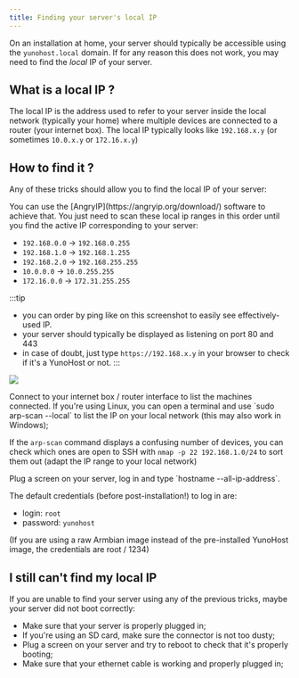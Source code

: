 ```yaml
---
title: Finding your server's local IP
---
```



On an installation at home, your server should typically be accessible using the `yunohost.local` domain. If for any reason this does not work, you may need to find the *local* IP of your server.

## What is a local IP ?

The local IP is the address used to refer to your server inside the local network (typically your home) where multiple devices are connected to a router (your internet box). The local IP typically looks like `192.168.x.y` (or sometimes `10.0.x.y` or `172.16.x.y`)

## How to find it ?

Any of these tricks should allow you to find the local IP of your server:

<Tabs>
<TabItem value="angryip" label="With AngryIP (Recommended)" default>
You can use the [AngryIP](https://angryip.org/download/) software to achieve that. You just need to scan these local ip ranges in this order until you find the active IP corresponding to your server:

- `192.168.0.0` -> `192.168.0.255`
- `192.168.1.0` -> `192.168.1.255`
- `192.168.2.0` -> `192.168.255.255`
- `10.0.0.0` -> `10.0.255.255`
- `172.16.0.0` -> `172.31.255.255`

:::tip
- you can order by ping like on this screenshot to easily see effectively-used IP.
- your server should typically be displayed as listening on port 80 and 443
- in case of doubt, just type `https://192.168.x.y` in your browser to check if it's a YunoHost or not.
:::

![](/img/angryip.png)
</TabItem>

<TabItem value="router" label="With your internet router / box">
Connect to your internet box / router interface to list the machines connected.
</TabItem>

<TabItem value="arp-scan" label="With arp-scan">
If you're using Linux, you can open a terminal and use `sudo arp-scan --local` to list the IP on your local network (this may also work in Windows);

If the `arp-scan` command displays a confusing number of devices, you can check which ones are open to SSH with `nmap -p 22 192.168.1.0/24` to sort them out (adapt the IP range to your local network)
</TabItem>

<TabItem value="direct" label="With a direct access on the server">
Plug a screen on your server, log in and type `hostname --all-ip-address`.

The default credentials (before post-installation!) to log in are:

- login: `root`
- password: `yunohost`

(If you are using a raw Armbian image instead of the pre-installed YunoHost image, the credentials are root / 1234)
</TabItem>

</Tabs>

## I still can't find my local IP

If you are unable to find your server using any of the previous tricks, maybe your server did not boot correctly:

- Make sure that your server is properly plugged in;
- If you're using an SD card, make sure the connector is not too dusty;
- Plug a screen on your server and try to reboot to check that it's properly booting;
- Make sure that your ethernet cable is working and properly plugged in;

